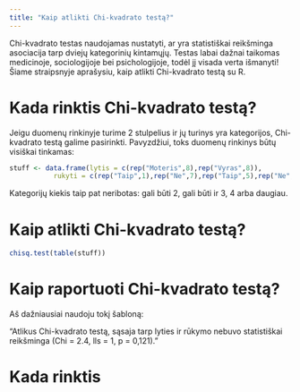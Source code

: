 ```yaml
---
title: "Kaip atlikti Chi-kvadrato testą?"
---
```


Chi-kvadrato testas naudojamas nustatyti, ar yra statistiškai reikšminga asociacija tarp dviejų kategorinių kintamųjų. Testas labai dažnai taikomas medicinoje, sociologijoje bei psichologijoje, todėl jį visada verta išmanyti! Šiame straipsnyje aprašysiu, kaip atlikti Chi-kvadrato testą su R.

# Kada rinktis Chi-kvadrato testą?

Jeigu duomenų rinkinyje turime 2 stulpelius ir jų turinys yra kategorijos, Chi-kvadrato testą galime pasirinkti. Pavyzdžiui, toks duomenų rinkinys būtų visiškai tinkamas:

```r

stuff <- data.frame(lytis = c(rep("Moteris",8),rep("Vyras",8)),
           rukyti = c(rep("Taip",1),rep("Ne",7),rep("Taip",5),rep("Ne",3)))


```

Kategorijų kiekis taip pat neribotas: gali būti 2, gali būti ir 3, 4 arba daugiau.

# Kaip atlikti Chi-kvadrato testą?

```r

chisq.test(table(stuff))

```


# Kaip raportuoti Chi-kvadrato testą?

Aš dažniausiai naudoju tokį šabloną:

"Atlikus Chi-kvadrato testą, sąsaja tarp lyties ir rūkymo nebuvo statistiškai reikšminga (Chi = 2.4, lls = 1, p = 0,121)."

# Kada rinktis 



